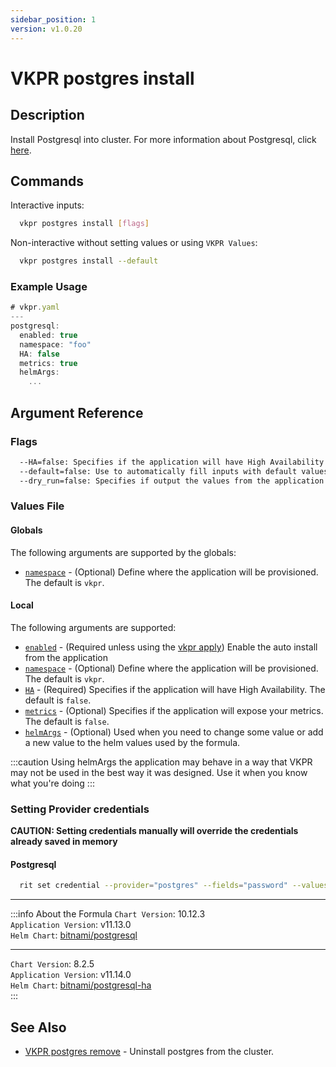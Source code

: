 ```yaml
---
sidebar_position: 1
version: v1.0.20
---
```


# VKPR postgres install

## Description

Install Postgresql into cluster. For more information about Postgresql, click [here](https://www.postgresql.org/).

## Commands

Interactive inputs:

```bash
  vkpr postgres install [flags]
```

Non-interactive without setting values or using `VKPR Values`:

```bash
  vkpr postgres install --default
```

### Example Usage

```jsx title="vkpr postgres install --default"
# vkpr.yaml
---
postgresql:
  enabled: true
  namespace: "foo"
  HA: false
  metrics: true
  helmArgs:
    ...
```

## Argument Reference

### Flags

```sh
  --HA=false: Specifies if the application will have High Availability.
  --default=false: Use to automatically fill inputs with default values.
  --dry_run=false: Specifies if output the values from the application.
```

### Values File

#### Globals

The following arguments are supported by the globals:

- [`namespace`](#argument-reference) - (Optional) Define where the application will be provisioned. The default is `vkpr`.

#### Local

The following arguments are supported:

- [`enabled`](#argument-reference) - (Required unless using the [vkpr apply](/docs/commands/vkpr_apply)) Enable the auto install from the application
- [`namespace`](#argument-reference) - (Optional) Define where the application will be provisioned. The default is `vkpr`.
- [`HA`](#argument-reference) - (Required) Specifies if the application will have High Availability. The default is `false`.
- [`metrics`](#argument-reference) - (Optional) Specifies if the application will expose your metrics. The default is `false`.
- [`helmArgs`](#argument-reference) - (Optional) Used when you need to change some value or add a new value to the helm values used by the formula.

:::caution
Using helmArgs the application may behave in a way that VKPR may not be used in the best way it was designed.
Use it when you know what you're doing
:::

### Setting Provider credentials

**CAUTION: Setting credentials manually will override the credentials already saved in memory**

#### Postgresql

```bash
  rit set credential --provider="postgres" --fields="password" --values="your-access-password"
```

---

:::info About the Formula
`Chart Version`: 10.12.3 <br/>
`Application Version`: v11.13.0 <br/>
`Helm Chart`: [bitnami/postgresql](https://artifacthub.io/packages/helm/bitnami/postgresql) <br/>

---

`Chart Version`: 8.2.5 <br/>
`Application Version`: v11.14.0 <br/>
`Helm Chart`: [bitnami/postgresql-ha](https://artifacthub.io/packages/helm/bitnami/postgresql-ha) <br/>
:::

## See Also

- [VKPR postgres remove](/docs/commands/postgresql/vkpr_postgres_remove) - Uninstall postgres from the cluster.
